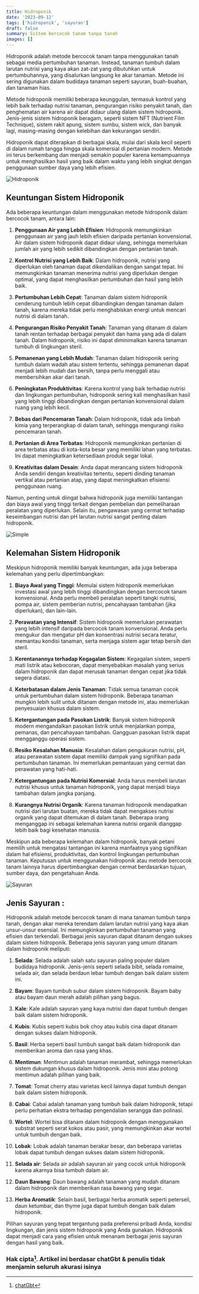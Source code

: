 ```yaml
---
title: Hidroponik
date: '2023-09-12'
tags: ['hidroponik', 'sayuran']
draft: false
summary: Sistem bercocok tanam tanpa tanah
images: []
---
```


Hidroponik adalah metode bercocok tanam tanpa menggunakan tanah sebagai media pertumbuhan tanaman. Instead, tanaman tumbuh dalam larutan nutrisi yang kaya akan zat-zat yang dibutuhkan untuk pertumbuhannya, yang disalurkan langsung ke akar tanaman. Metode ini sering digunakan dalam budidaya tanaman seperti sayuran, buah-buahan, dan tanaman hias.

Metode hidroponik memiliki beberapa keunggulan, termasuk kontrol yang lebih baik terhadap nutrisi tanaman, pengurangan risiko penyakit tanah, dan penghematan air karena air dapat didaur ulang dalam sistem hidroponik. Jenis-jenis sistem hidroponik beragam, seperti sistem NFT (Nutrient Film Technique), sistem rakit apung, sistem sumbu, sistem wick, dan banyak lagi, masing-masing dengan kelebihan dan kekurangan sendiri.

Hidroponik dapat diterapkan di berbagai skala, mulai dari skala kecil seperti di dalam rumah tangga hingga skala komersial di pertanian modern. Metode ini terus berkembang dan menjadi semakin populer karena kemampuannya untuk menghasilkan hasil yang baik dalam waktu yang lebih singkat dengan penggunaan sumber daya yang lebih efisien.

![Hidroponik](/static/images/hidroponik/hidroponik.jpg)

## Keuntungan Sistem Hidroponik

Ada beberapa keuntungan dalam menggunakan metode hidroponik dalam bercocok tanam, antara lain:

1. **Penggunaan Air yang Lebih Efisien**: Hidroponik memungkinkan penggunaan air yang jauh lebih efisien daripada pertanian konvensional. Air dalam sistem hidroponik dapat didaur ulang, sehingga memerlukan jumlah air yang lebih sedikit dibandingkan dengan pertanian tanah.

2. **Kontrol Nutrisi yang Lebih Baik**: Dalam hidroponik, nutrisi yang diperlukan oleh tanaman dapat dikendalikan dengan sangat tepat. Ini memungkinkan tanaman menerima nutrisi yang diperlukan dengan optimal, yang dapat menghasilkan pertumbuhan dan hasil yang lebih baik.

3. **Pertumbuhan Lebih Cepat**: Tanaman dalam sistem hidroponik cenderung tumbuh lebih cepat dibandingkan dengan tanaman dalam tanah, karena mereka tidak perlu menghabiskan energi untuk mencari nutrisi di dalam tanah.

4. **Pengurangan Risiko Penyakit Tanah**: Tanaman yang ditanam di dalam tanah rentan terhadap berbagai penyakit dan hama yang ada di dalam tanah. Dalam hidroponik, risiko ini dapat diminimalkan karena tanaman tumbuh di lingkungan steril.

5. **Pemanenan yang Lebih Mudah**: Tanaman dalam hidroponik sering tumbuh dalam wadah atau sistem tertentu, sehingga pemanenan dapat menjadi lebih mudah dan bersih, tanpa perlu menggali atau membersihkan akar dari tanah.

6. **Peningkatan Produktivitas**: Karena kontrol yang baik terhadap nutrisi dan lingkungan pertumbuhan, hidroponik sering kali menghasilkan hasil yang lebih tinggi dibandingkan dengan pertanian konvensional dalam ruang yang lebih kecil.

7. **Bebas dari Pencemaran Tanah**: Dalam hidroponik, tidak ada limbah kimia yang terperangkap di dalam tanah, sehingga mengurangi risiko pencemaran tanah.

8. **Pertanian di Area Terbatas**: Hidroponik memungkinkan pertanian di area terbatas atau di kota-kota besar yang memiliki lahan yang terbatas. Ini dapat meningkatkan ketersediaan produk segar lokal.

9. **Kreativitas dalam Desain**: Anda dapat merancang sistem hidroponik Anda sendiri dengan kreativitas tertentu, seperti dinding tanaman vertikal atau pertanian atap, yang dapat meningkatkan efisiensi penggunaan ruang.

Namun, penting untuk diingat bahwa hidroponik juga memiliki tantangan dan biaya awal yang tinggi terkait dengan pembelian dan pemeliharaan peralatan yang diperlukan. Selain itu, pengawasan yang cermat terhadap keseimbangan nutrisi dan pH larutan nutrisi sangat penting dalam hidroponik.

![Simple](/static/images/hidroponik/hidroponik2.png)

## Kelemahan Sistem Hidroponik

Meskipun hidroponik memiliki banyak keuntungan, ada juga beberapa kelemahan yang perlu dipertimbangkan:

1. **Biaya Awal yang Tinggi**: Memulai sistem hidroponik memerlukan investasi awal yang lebih tinggi dibandingkan dengan bercocok tanam konvensional. Anda perlu membeli peralatan seperti tangki nutrisi, pompa air, sistem pemberian nutrisi, pencahayaan tambahan (jika diperlukan), dan lain-lain.

2. **Perawatan yang Intensif**: Sistem hidroponik memerlukan perawatan yang lebih intensif daripada bercocok tanam konvensional. Anda perlu mengukur dan mengatur pH dan konsentrasi nutrisi secara teratur, memantau kondisi tanaman, serta menjaga sistem agar tetap bersih dan steril.

3. **Kerentanannya terhadap Kegagalan Sistem**: Kegagalan sistem, seperti mati listrik atau kebocoran, dapat menyebabkan masalah yang serius dalam hidroponik dan dapat merusak tanaman dengan cepat jika tidak segera diatasi.

4. **Keterbatasan dalam Jenis Tanaman**: Tidak semua tanaman cocok untuk pertumbuhan dalam sistem hidroponik. Beberapa tanaman mungkin lebih sulit untuk ditanam dengan metode ini, atau memerlukan penyesuaian khusus dalam sistem.

5. **Ketergantungan pada Pasokan Listrik**: Banyak sistem hidroponik modern mengandalkan pasokan listrik untuk menjalankan pompa, pemanas, dan pencahayaan tambahan. Gangguan pasokan listrik dapat mengganggu operasi sistem.

6. **Resiko Kesalahan Manusia**: Kesalahan dalam pengukuran nutrisi, pH, atau perawatan sistem dapat memiliki dampak yang signifikan pada pertumbuhan tanaman. Ini memerlukan pemantauan yang cermat dan perawatan yang hati-hati.

7. **Ketergantungan pada Nutrisi Komersial**: Anda harus membeli larutan nutrisi khusus untuk tanaman hidroponik, yang dapat menjadi biaya tambahan dalam jangka panjang.

8. **Kurangnya Nutrisi Organik**: Karena tanaman hidroponik mendapatkan nutrisi dari larutan buatan, mereka tidak dapat mengakses nutrisi organik yang dapat ditemukan di dalam tanah. Beberapa orang menganggap ini sebagai kelemahan karena nutrisi organik dianggap lebih baik bagi kesehatan manusia.

Meskipun ada beberapa kelemahan dalam hidroponik, banyak petani memilih untuk mengatasi tantangan ini karena manfaatnya yang signifikan dalam hal efisiensi, produktivitas, dan kontrol lingkungan pertumbuhan tanaman. Keputusan untuk menggunakan hidroponik atau metode bercocok tanam lainnya harus dipertimbangkan dengan cermat berdasarkan tujuan, sumber daya, dan pengetahuan Anda.

![Sayuran](/static/images/hidroponik/hidroponik1.jpg)

## Jenis Sayuran :

Hidroponik adalah metode bercocok tanam di mana tanaman tumbuh tanpa tanah, dengan akar mereka terendam dalam larutan nutrisi yang kaya akan unsur-unsur esensial. Ini memungkinkan pertumbuhan tanaman yang efisien dan terkendali. Berbagai jenis sayuran dapat ditanam dengan sukses dalam sistem hidroponik. Beberapa jenis sayuran yang umum ditanam dalam hidroponik meliputi:

1. **Selada**: Selada adalah salah satu sayuran paling populer dalam budidaya hidroponik. Jenis-jenis seperti selada bibit, selada romaine, selada air, dan selada berdaun lebar tumbuh dengan baik dalam sistem ini.

2. **Bayam**: Bayam tumbuh subur dalam sistem hidroponik. Bayam baby atau bayam daun merah adalah pilihan yang bagus.

3. **Kale**: Kale adalah sayuran yang kaya nutrisi dan dapat tumbuh dengan baik dalam sistem hidroponik.

4. **Kubis**: Kubis seperti kubis bok choy atau kubis cina dapat ditanam dengan sukses dalam hidroponik.

5. **Basil**: Herba seperti basil tumbuh sangat baik dalam hidroponik dan memberikan aroma dan rasa yang khas.

6. **Mentimun**: Mentimun adalah tanaman merambat, sehingga memerlukan sistem dukungan khusus dalam hidroponik. Jenis mini atau potong mentimun adalah pilihan yang baik.

7. **Tomat**: Tomat cherry atau varietas kecil lainnya dapat tumbuh dengan baik dalam sistem hidroponik.

8. **Cabai**: Cabai adalah tanaman yang tumbuh baik dalam hidroponik, tetapi perlu perhatian ekstra terhadap pengendalian serangga dan polinasi.

9. **Wortel**: Wortel bisa ditanam dalam hidroponik dengan menggunakan substrat seperti serat kokos atau pasir, yang memungkinkan akar wortel untuk tumbuh dengan baik.

10. **Lobak**: Lobak adalah tanaman berakar besar, dan beberapa varietas lobak dapat tumbuh dengan sukses dalam sistem hidroponik.

11. **Selada air**: Selada air adalah sayuran air yang cocok untuk hidroponik karena akarnya bisa tumbuh dalam air.

12. **Daun Bawang**: Daun bawang adalah tanaman yang mudah ditanam dalam hidroponik dan memberikan rasa bawang yang segar.

13. **Herba Aromatik**: Selain basil, berbagai herba aromatik seperti peterseli, daun ketumbar, dan thyme juga dapat tumbuh dengan baik dalam hidroponik.

Pilihan sayuran yang tepat tergantung pada preferensi pribadi Anda, kondisi lingkungan, dan jenis sistem hidroponik yang Anda gunakan. Hidroponik dapat menjadi cara yang efisien untuk menanam berbagai jenis sayuran dengan hasil yang baik.

### Hak cipta[^1]. Artikel ini berdasar chatGbt & penulis tidak menjamin seluruh akurasi isinya

[^1]: [chatGbt](https://chat.openai.com)
